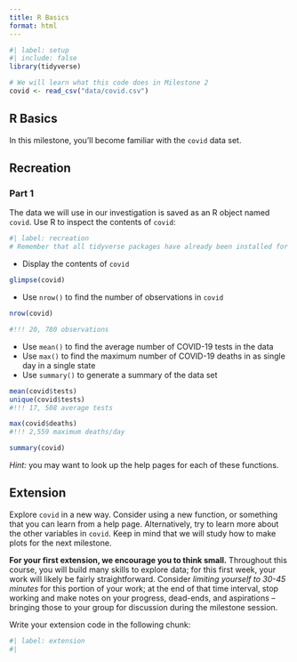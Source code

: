 ```yaml
---
title: R Basics
format: html
---
```


```r
#| label: setup
#| include: false
library(tidyverse)

# We will learn what this code does in Milestone 2
covid <- read_csv("data/covid.csv")
```

## R Basics

In this milestone, you'll become familiar with the `covid` data set.

## Recreation

### Part 1

The data we will use in our investigation is saved as an R object named `covid`. Use R to inspect the contents of `covid`:

```r
#| label: recreation
# Remember that all tidyverse packages have already been installed for you, but you will need to *load* the ones you want to use.
```

-   Display the contents of `covid`

```r
glimpse(covid)
```

-   Use `nrow()` to find the number of observations in `covid`

```r
nrow(covid)

#!!! 20, 780 observations
```

-   Use `mean()` to find the average number of COVID-19 tests in the data
-   Use `max()` to find the maximum number of COVID-19 deaths in as single day in a single state
-   Use `summary()` to generate a summary of the data set

```r
mean(covid$tests)
unique(covid$tests)
#!!! 17, 508 average tests

max(covid$deaths)
#!!! 2,559 maximum deaths/day

summary(covid)
```

*Hint:* you may want to look up the help pages for each of these functions.

## Extension

Explore `covid` in a new way. Consider using a new function, or something that you can learn from a help page. Alternatively, try to learn more about the other variables in `covid`. Keep in mind that we will study how to make plots for the next milestone.

**For your first extension, we encourage you to think small.** Throughout this course, you will build many skills to explore data; for this first week, your work will likely be fairly straightforward. Consider *limiting yourself to 30-45 minutes* for this portion of your work; at the end of that time interval, stop working and make notes on your progress, dead-ends, and aspirations -- bringing those to your group for discussion during the milestone session.

Write your extension code in the following chunk:

```r
#| label: extension
#| 

```
